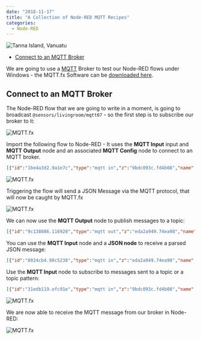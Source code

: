 ```yaml
---
date: "2018-11-17"
title: "A Collection of Node-RED MQTT Recipes"
categories:
  - Node-RED
---
```


![Tanna Island, Vanuatu](./photo-34221455520_6e72413b0c_o.jpg)

<!-- TOC -->

- [Connect to an MQTT Broker](#connect-to-an-mqtt-broker)

<!-- /TOC -->

We are going to use a [MQTT](https://thenewstack.io/mqtt-protocol-iot/) Broker to test our Node-RED flows under Windows - the MQTT.fx Software can be [downloaded here](https://mqttfx.jensd.de/index.php/download).


## Connect to an MQTT Broker

The Node-RED flow that we are going to write in a moment, is going to broadcast `@sensors/livingroom/mqtt07` - so the first step is to subscribe our broker to it:

![MQTT.fx](./node-red-mqtt_01.png)


Import the following flow to Node-RED - It uses the __MQTT Input__ input and __MQTT Output__ node and an associated __MQTT Config__ node to connect to an MQTT broker.

```json
[{"id":"1be4a3d2.9a1e7c","type":"mqtt in","z":"9bdc093c.fd4b08","name":"","topic":"sensors/livingroom/mqtt07","qos":"2","broker":"47feb3e4.56f11c","x":100,"y":100,"wires":[["7c273733.6783e8"]]},{"id":"7c273733.6783e8","type":"debug","z":"9bdc093c.fd4b08","name":"","active":true,"tosidebar":true,"console":false,"complete":"false","x":290,"y":100,"wires":[]},{"id":"47feb3e4.56f11c","type":"mqtt-broker","z":"","broker":"localhost","port":"1883","clientid":"","usetls":false,"compatmode":true,"keepalive":"60","cleansession":true,"birthTopic":"","birthQos":"0","birthPayload":"","willTopic":"","willQos":"0","willPayload":""}]
```


![MQTT.fx](./node-red-mqtt_02.png)


Triggering the flow will send a JSON Message via the MQTT protocol, that will now be caught by MQTT.fx


![MQTT.fx](./node-red-mqtt_03.png)


We can now use the __MQTT Output__ node to publish messages to a topic:


```json
[{"id":"9c138886.116928","type":"mqtt out","z":"eda2a949.74ea98","name":"","topic":"sensors/kitchen/mqtt07","qos":"","retain":"","broker":"61de5090.0f5d9","x":430,"y":100,"wires":[]},{"id":"ff654e7f.32e9e","type":"inject","z":"eda2a949.74ea98","name":"temperature","topic":"","payload":"22","payloadType":"num","repeat":"","crontab":"","once":false,"x":230,"y":100,"wires":[["9c138886.116928"]]},{"id":"61de5090.0f5d9","type":"mqtt-broker","z":"","broker":"localhost","port":"1883","clientid":"","usetls":false,"compatmode":true,"keepalive":"60","cleansession":true,"willTopic":"","willQos":"0","willPayload":"","birthTopic":"","birthQos":"0","birthPayload":""}]
```


You can use the __MQTT Input__ node and a __JSON node__ to receive a parsed JSON message:


```json
[{"id":"8024cb4.98c5238","type":"mqtt in","z":"eda2a949.74ea98","name":"","topic":"sensors/#","qos":"2","broker":"61de5090.0f5d9","x":260,"y":580,"wires":[["b5098b7f.2361d8"]]},{"id":"15d727dd.33e808","type":"debug","z":"eda2a949.74ea98","name":"","active":true,"console":"false","complete":"false","x":530,"y":580,"wires":[]},{"id":"2aed678c.3de738","type":"mqtt out","z":"eda2a949.74ea98","name":"","topic":"sensors/livingroom/temp","qos":"","retain":"false","broker":"61de5090.0f5d9","x":310,"y":520,"wires":[]},{"id":"3b613a69.a247c6","type":"inject","z":"eda2a949.74ea98","name":"temp json","topic":"","payload":"{\"sensor_id\":1234,\"temperature\":13}","payloadType":"json","repeat":"","crontab":"","once":false,"x":120,"y":520,"wires":[["2aed678c.3de738"]]},{"id":"b5098b7f.2361d8","type":"json","z":"eda2a949.74ea98","name":"","pretty":false,"x":390,"y":580,"wires":[["15d727dd.33e808"]]},{"id":"61de5090.0f5d9","type":"mqtt-broker","z":"","broker":"localhost","port":"1883","clientid":"","usetls":false,"compatmode":true,"keepalive":"60","cleansession":true,"willTopic":"","willQos":"0","willPayload":"","birthTopic":"","birthQos":"0","birthPayload":""}]
```


Use the __MQTT Input__ node to subscribe to messages sent to a topic or a topic pattern:

```json
[{"id":"31edb119.efc91e","type":"mqtt in","z":"9bdc093c.fd4b08","name":"","topic":"hello/sensor","qos":"2","broker":"520ad9a0.e248f8","x":80,"y":360,"wires":[["ebdeaa8d.d92938"]]},{"id":"d2e90de6.cdb69","type":"debug","z":"9bdc093c.fd4b08","name":"","active":true,"tosidebar":true,"console":false,"complete":"false","x":350,"y":360,"wires":[]},{"id":"ebdeaa8d.d92938","type":"json","z":"9bdc093c.fd4b08","name":"","pretty":false,"x":210,"y":360,"wires":[["d2e90de6.cdb69"]]},{"id":"a3d8c237.39c09","type":"mqtt in","z":"9bdc093c.fd4b08","name":"","topic":"hello/sensor","qos":"2","broker":"7564ccbd.a16c44","x":80,"y":300,"wires":[["f8f863ee.c6892"]]},{"id":"f8f863ee.c6892","type":"debug","z":"9bdc093c.fd4b08","name":"","active":true,"tosidebar":true,"console":false,"complete":"false","x":230,"y":300,"wires":[]},{"id":"520ad9a0.e248f8","type":"mqtt-broker","z":"","broker":"localhost","port":"1883","clientid":"","usetls":false,"compatmode":true,"keepalive":"60","cleansession":true,"birthTopic":"","birthQos":"0","birthPayload":"","willTopic":"","willQos":"0","willPayload":""},{"id":"7564ccbd.a16c44","type":"mqtt-broker","z":"","broker":"localhost","port":"1883","clientid":"","usetls":false,"compatmode":true,"keepalive":"60","cleansession":true,"birthTopic":"","birthQos":"0","birthPayload":"","willTopic":"","willQos":"0","willPayload":""}]
```

![MQTT.fx](./node-red-mqtt_04.png)

We are now able to receive the MQTT message from our broker in Node-RED:

![MQTT.fx](./node-red-mqtt_05.png)